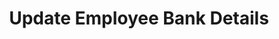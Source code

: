 ---
title: Update Employee Bank Details
openapi: "POST /api/update_bank/"
sidebarTitle: Update Employee Bank Details
---